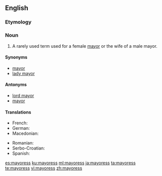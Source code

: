 ==English==

===Etymology===
{{suffix|mayor|ess|lang=en}}

===Noun===
{{en-noun|mayoresses}}

# {{feminine of|mayor|lang=en}} A rarely used term used for a female [[mayor]] or the wife of a male mayor.

====Synonyms====
* [[mayor]] {{qualifier|politically correct}}
* [[lady mayor]]

====Antonyms====
* [[lord mayor]] {{qualifier|male mayor}}
* [[mayor]] {{qualifier|male mayor}}

====Translations====
{{trans-top|female mayor}}
* French: {{t|fr|mairesse|f}}
* German: {{t+|de|Bürgermeisterin|f}}
* Macedonian: {{t|mk|градоначалничка|f|tr=gradonačálnička}}
{{trans-mid}}
* Romanian: {{t+|ro|primăriță|f}}
* Serbo-Croatian: {{t|sh|gradonáčelnica|f}}
* Spanish: {{t+|es|alcaldesa|f}}
{{trans-bottom}}

[[es:mayoress]]
[[ku:mayoress]]
[[ml:mayoress]]
[[ja:mayoress]]
[[ta:mayoress]]
[[te:mayoress]]
[[vi:mayoress]]
[[zh:mayoress]]